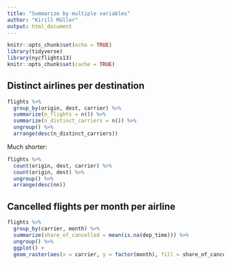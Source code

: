 ```yaml
---
title: "Summarize by multiple variables"
author: "Kirill Müller"
output: html_document
---
```



```r
knitr::opts_chunk$set(echo = TRUE)
library(tidyverse)
library(nycflights13)
knitr::opts_chunk$set(cache = TRUE)
```

## Distinct airlines per destination

```r
flights %>%
  group_by(origin, dest, carrier) %>%
  summarize(n_flights = n()) %>%
  summarize(n_distinct_carriers = n()) %>%
  ungroup() %>% 
  arrange(desc(n_distinct_carriers))
```

Much shorter:

```r
flights %>%
  count(origin, dest, carrier) %>%
  count(origin, dest) %>% 
  ungroup() %>% 
  arrange(desc(nn))
```

## Cancelled flights per month per airline

```r
flights %>% 
  group_by(carrier, month) %>% 
  summarize(share_of_cancelled = mean(is.na(dep_time))) %>%
  ungroup() %>%
  ggplot() +
  geom_raster(aes(x = carrier, y = factor(month), fill = share_of_cancelled))
```
